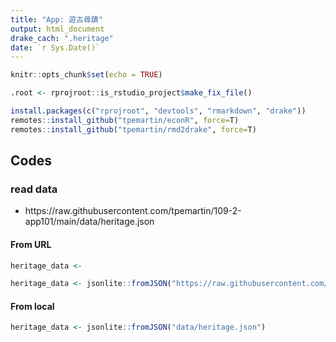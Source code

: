 ---
title: "App: 遊古尋蹟"
output: html_document
drake_cach: ".heritage"
date: `r Sys.Date()`
---

```{r setup, include=FALSE}
knitr::opts_chunk$set(echo = TRUE)
```

```{r makecondition, echo=FALSE, eval=TRUE}
.root <- rprojroot::is_rstudio_project$make_fix_file()
```

```{r}
install.packages(c("rprojroot", "devtools", "rmarkdown", "drake"))
remotes::install_github("tpemartin/econR", force=T)
remotes::install_github("tpemartin/rmd2drake", force=T)
```

## Codes

### read data

  * https://raw.githubusercontent.com/tpemartin/109-2-app101/main/data/heritage.json

#### From URL

```{r}
heritage_data <- 
```

```{r}
heritage_data <- jsonlite::fromJSON("https://raw.githubusercontent.com/tpemartin/109-2-app101/main/data/heritage.json")
```

#### From local

```{r}
heritage_data <- jsonlite::fromJSON("data/heritage.json")
```

